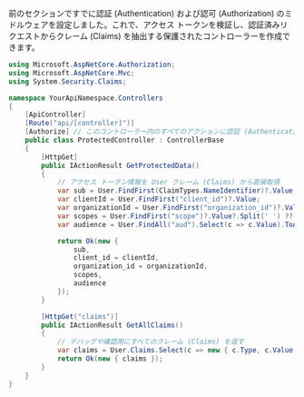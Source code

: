 前のセクションですでに認証 (Authentication) および認可 (Authorization) のミドルウェアを設定しました。これで、アクセス トークンを検証し、認証済みリクエストからクレーム (Claims) を抽出する保護されたコントローラーを作成できます。

```csharp title="ProtectedController.cs"
using Microsoft.AspNetCore.Authorization;
using Microsoft.AspNetCore.Mvc;
using System.Security.Claims;

namespace YourApiNamespace.Controllers
{
    [ApiController]
    [Route("api/[controller]")]
    [Authorize] // このコントローラー内のすべてのアクションに認証 (Authentication) を要求
    public class ProtectedController : ControllerBase
    {
        [HttpGet]
        public IActionResult GetProtectedData()
        {
            // アクセス トークン情報を User クレーム (Claims) から直接取得
            var sub = User.FindFirst(ClaimTypes.NameIdentifier)?.Value ?? User.FindFirst("sub")?.Value;
            var clientId = User.FindFirst("client_id")?.Value;
            var organizationId = User.FindFirst("organization_id")?.Value;
            var scopes = User.FindFirst("scope")?.Value?.Split(' ') ?? Array.Empty<string>();
            var audience = User.FindAll("aud").Select(c => c.Value).ToArray();

            return Ok(new {
                sub,
                client_id = clientId,
                organization_id = organizationId,
                scopes,
                audience
            });
        }

        [HttpGet("claims")]
        public IActionResult GetAllClaims()
        {
            // デバッグや確認用にすべてのクレーム (Claims) を返す
            var claims = User.Claims.Select(c => new { c.Type, c.Value }).ToList();
            return Ok(new { claims });
        }
    }
}
```
